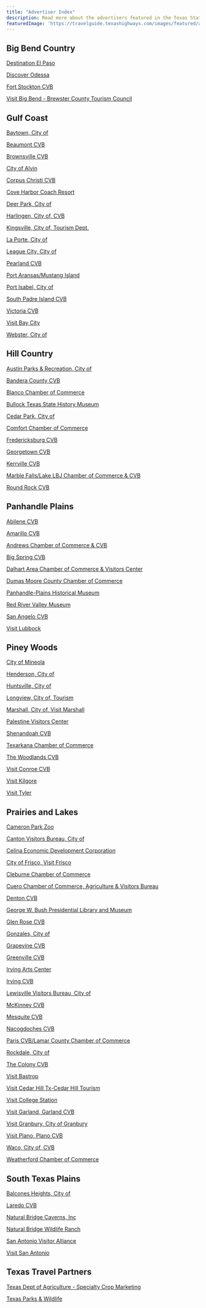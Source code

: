 ```yaml
---
title: "Advertiser Index"
description: Read more about the advertisers featured in the Texas State Travel Guide
featuredImage: 'https://travelguide.texashighways.com/images/featured/advertiser-index.jpg'
---
```


<Row>

<Column colSm={6} colMd={4} colLg={6}>

## Big Bend Country

[Destination El Paso](https://visitelpaso.com)

[Discover Odessa](https://discoverodessa.org/)

[Fort Stockton CVB](http://historicfortstocktontx.com/)

[Visit Big Bend - Brewster County Tourism Council](https://visitbigbend.com/)


## Gulf Coast

[Baytown, City of](https://www.visitbaytown.com/)

[Beaumont CVB](https://www.beaumontcvb.com/)

[Brownsville CVB](https://brownsville.org/)

[City of Alvin](https://visitalvin.com/)

[Corpus Christi CVB](https://visitcorpuschristitx.org)

[Cove Harbor Coach Resort](https://www.coveharborrv.com)

[Deer Park, City of ](http://visit.deerparktx.org/)

[Harlingen, City of, CVB](https://visitharlingentexas.com/)

[Kingsville, City of, Tourism Dept.](https://kingsvilletexas.com/)

[La Porte, City of](http://www.visitlaportetx.com/)

[League City, City of](https://www.leaguecitycvb.com/)

[Pearland CVB](http://visitpearland.com/birding)

[Port Aransas/Mustang Island](https://visitportaransas.com)

[Port Isabel, City of ](https://portisabel-texas.com/blog/)

[South Padre Island CVB](https://www.sopadre.com/)

[Victoria CVB](https://www.explorevictoriatexas.com/)

[Visit Bay City ](https://visitbaycitytx.com/)

[Webster, City of](https://www.spacecoasttexas.com/)

## Hill Country

[Austin Parks &amp; Recreation, City of](https://austintexas.gov/historicatxparks)

[Bandera County CVB](https://www.banderacowboycapital.com/)

[Blanco Chamber of Commerce](https://www.visitblancotexas.com/)

[Bullock Texas State History Museum](https://www.thestoryoftexas.com/)

[Cedar Park, City of](https://cedarparkfun.com/)

[Comfort Chamber of Commerce](https://www.comfortchamber.com/)

[Fredericksburg CVB](https://www.visitfredericksburgtx.com/)

[Georgetown CVB](https://visit.georgetown.org/)

[Kerrville CVB](https://www.kerrvilletexascvb.com/)

[Marble Falls/Lake LBJ Chamber of Commerce & CVB](https://visitmarblefalls.org)

[Round Rock CVB](https://goroundrock.com)

## Panhandle Plains

[Abilene CVB](https://abilenevisitors.com)

[Amarillo CVB](https://www.visitamarillo.com/)

[Andrews Chamber of Commerce & CVB](https://wildwildwestfest.com/)

[Big Spring CVB](http://www.visitbigspring.com)

[Dalhart Area Chamber of Commerce & Visitors Center](https://www.facebook.com/dalhartchamber/)

[Dumas Moore County Chamber of Commerce](https://dumaschamber.com/)

[Panhandle-Plains Historical Museum ](https://www.panhandleplains.org/)

[Red River Valley Museum](https://www.rrvmuseum.org/)

[San Angelo CVB](https://www.discoversanangelo.com/)

[Visit Lubbock](https://visitlubbock.org/)

</Column>

<Column colSm={6} colMd={4} colLg={6}>

## Piney Woods

[City of Mineola](https://VisitMineola.com)

[Henderson, City of](http://www.visithendersontx.com/)

[Huntsville, City of](http://huntsvilletexas.com/)

[Longview, City of, Tourism](https://www.visitlongviewtexas.com/)

[Marshall, City of, Visit Marshall](http://visitmarshalltexas.com/)

[Palestine Visitors Center](https://www.visitpalestine.com/)

[Shenandoah CVB](https://www.visitshenandoahtx.com/)

[Texarkana Chamber of Commerce](https://www.texarkana.org/)

[The Woodlands CVB](https://www.visitthewoodlands.com/choose-your-adventure/#utm_source=Texas-St-Travel-Guide-2021&utm_medium=print&utm_campaign=leisure)

[Visit Conroe CVB](https://visitconroe.com)

[Visit Kilgore](https://visitkilgore.com/)

[Visit Tyler](https://visittyler.com/)

## Prairies and Lakes

[Cameron Park Zoo](https://www.cameronparkzoo.com/)

[Canton Visitors Bureau, City of](https://www.firstmondaycanton.com/)

[Celina Economic Development Corporation](https://www.lifeincelinatx.com/)

[City of Frisco, Visit Frisco](https://www.visitfrisco.com/)

[Cleburne Chamber of Commerce](https://www.visitcleburne.com/)

[Cuero Chamber of Commerce, Agriculture & Visitors Bureau](https://cuero.org/)

[Denton CVB](https://www.discoverdenton.com/)

[George W. Bush Presidential Library and Museum](https://www.bushcenter.org/)

[Glen Rose CVB](https://www.glenrosetexas.org/visitor/)

[Gonzales, City of](https://www.gonzalestx.travel/)

[Grapevine CVB](https://www.grapevinetexasusa.com/)

[Greenville CVB](http://www.ci.greenville.tx.us/1088/Visit)

[Irving Arts Center](https://www.irvingartscenter.com/)

[Irving CVB](https://www.irvingtexas.com/)

[Lewisville Visitors Bureau, City of](https://www.visitlewisville.com/)

[McKinney CVB](https://www.visitmckinney.com/stg)

[Mesquite CVB](https://www.visitmesquitetx.com/MudPies)

[Nacogdoches CVB](https://www.visitnacogdoches.org/)

[Paris CVB/Lamar County Chamber of Commerce](https://netexastrail.org/)

[Rockdale, City of](http://rockdalecityhall.com/9/Visitors)

[The Colony CVB](https://visitthecolonytx.com/)

[Visit Bastrop](https://visitbastrop.com)

[Visit Cedar Hill Tx-Cedar Hill Tourism](https://www.visitcedarhilltx.com)

[Visit College Station ](https://visit.cstx.gov)

[Visit Garland, Garland CVB ](http://cantresistgarland.com/)

[Visit Granbury, City of Granbury](https://www.visitgranbury.com/)

[Visit Plano, Plano CVB](https://www.visitplano.com/)

[Waco, City of, CVB](https://wacoheartoftexas.com/)

[Weatherford Chamber of Commerce](https://www.experienceweatherford.com/)

## South Texas Plains

[Balcones Heights, City of](http://sanantoniocentral.org)

[Laredo CVB](https://www.visitlaredo.com/)

[Natural Bridge Caverns, Inc](https://naturalbridgecaverns.com/)

[Natural Bridge Wildlife Ranch ](https://www.wildliferanchtexas.com/)

[San Antonio Visitor Alliance ](https://insanow.com/)

[Visit San Antonio](https://www.visitsanantonio.com/)

## Texas Travel Partners

[Texas Dept of Agriculture - Specialty  Crop Marketing](https://gotexan.org)

[Texas Parks & Wildlife ](https://www.TexasStateParks.org)

</Column>

</Row>